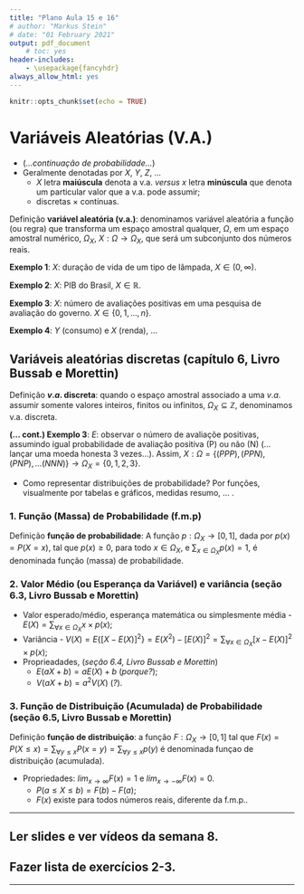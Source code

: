 ```yaml
---
title: "Plano Aula 15 e 16"
# author: "Markus Stein"
# date: "01 February 2021"
output: pdf_document
    # toc: yes
header-includes:
    - \usepackage{fancyhdr}
always_allow_html: yes
---
```

\addtolength{\headheight}{1.0cm}
\pagestyle{fancyplain} 
\lhead{\includegraphics[height=1.5cm]{logoIME.png}}
\rhead{\includegraphics[height=1.5cm]{image_geral1.jpg}}
\chead{UNIVERSIDADE FEDERAL DO RIO GRANDE DO SUL \\
INSTITUTO DE MATEMÁTICA E ESTATÍSTICA \\
DEPARTAMENTO DE ESTATÍSTICA \\
\vspace{0.3cm}
MAT02214 - Estatística Geral 1 - 2025/2
}
\renewcommand{\headrulewidth}{0pt} 


```r
knitr::opts_chunk$set(echo = TRUE)
```

# Variáveis Aleatórias (V.A.)
* (*...continuação de probabilidade...*)
* Geralmente denotadas por $X$, $Y$, $Z$, ...
    +  $X$ letra **maiúscula** denota a v.a. *versus* $x$ letra **minúscula** que denota um particular valor que a v.a. pode assumir;
    + discretas $\times$ contínuas.

Definição **variável aleatória (v.a.)**: denominamos variável aleatória a função (ou regra) que transforma um espaço amostral qualquer, $\Omega$, em um espaço amostral numérico, $\Omega_X$, $X: \Omega \rightarrow \Omega_X$, que será um subconjunto dos números reais.

**Exemplo 1**: $X$: duração de vida de um tipo de lâmpada, $X \in (0, \infty)$.
<!-- , $X \sim Normal(\mu, \sigma^2)$. $E(X) = \mu$.   -->

**Exemplo 2**: $X$: PIB do Brasil, $X \in \mathbb{R}$.
<!-- , $X \sim Normal(\mu, \sigma^2)$. $E(X) = \mu$.   -->

**Exemplo 3**: $X$: número de avaliações positivas em uma pesquisa de avaliação do governo. $X\in \{0, 1, \ldots, n\}$.
<!-- , $X \sim Bernoulli(\pi)$. $E(X) = \pi$.   -->

**Exemplo 4**: $Y$ (consumo) e $X$ (renda), ...
<!-- $E(Y) = \alpha + \beta X$.   -->



## Variáveis aleatórias discretas (capítulo 6, Livro Bussab e Morettin)
Definição **$v.a.$ discreta**: quando o espaço amostral associado a uma $v.a.$ assumir somente valores inteiros, finitos ou infinitos, $\Omega_X \subseteq \mathbb{Z}$, denominamos v.a. discreta.

**(... cont.) Exemplo 3**: $E$: observar o número de avaliaçõe positivas, assumindo igual probabilidade de avaliação positiva (P) ou não (N) (... lançar uma moeda honesta 3 vezes...). Assim, $X: \Omega = \left\{ (PPP), (PPN), (PNP), \ldots (NNN) \right\} \rightarrow \Omega_X = \left\{ 0, 1, 2, 3 \right\}$.

* Como representar distribuições de probabilidade? Por funções, visualmente por tabelas e gráficos, medidas resumo, ... .

### 1. Função (Massa) de Probabilidade (f.m.p)
Definição **função de probabilidade**: A função $p: \Omega_X \rightarrow  [0,1]$, dada por $p(x) = P(X=x)$, tal que $p(x) \geq 0$, para todo $x \in \Omega_X$, e $\sum_{x \in \Omega_X} p(x) = 1$, é denominada função (massa) de probabilidade.


### 2. Valor Médio (ou Esperança da Variável) e variância (seção 6.3, Livro Bussab e Morettin)
* Valor esperado/médio, esperança matemática ou simplesmente média - $E(X) = \sum_{ \forall x \in \Omega_X } x \times p(x)$;
* Variância - $V(X) = E \left\{ \left[ X - E(X) \right]^2 \right\} = E(X^2) - \left[ E(X) \right]^2 = \sum_{ \forall x \in \Omega_X } \left[ x - E(X) \right]^2 \times p(x)$;
* Proprieadades, (*seção 6.4, Livro Bussab e Morettin*)
    + $E(aX + b) = a E(X) + b$ (*porque?*);
    + $V(aX + b) = a^2 V(X)$ (*?*).

\clearpage

### 3. Função de Distribuição (Acumulada) de Probabilidade (seção 6.5, Livro Bussab e Morettin)
Definição **função de distribuição**: a função $F: \Omega_X \rightarrow  [0,1]$ tal que $F(x) = P(X \leq  x) = \sum_{ \forall y \leq x } P(x = y)  = \sum_{ \forall y \leq x } p(y)$ é denominada funçao de distribuição (acumulada).

* Propriedades: $lim_{x \rightarrow \infty} F(x) = 1$ e $lim_{x \rightarrow - \infty} F(x) = 0$.
    + $P(a \leq X \leq b) = F(b) - F(a)$;
    + $F(x)$ existe para todos números reais, diferente da f.m.p..


<!-- ### Principais Modelos para V.A. Discretas (seção 6.6, Livro Bussab e Morettin) -->
<!-- * Porque usar modelos de distribuição de probabilidades? Facilitam nos cálculos quando os problemas se encaixam em modelos (paramétricos); -->
<!--     + **Parâmetros**: quando um modelo "encaixa" em nosso problema, basta identificar os parâmetros; -->
<!--     + saberemos as funções de probabilidade e de distribuição, a esperança, variância, ..., mais rapidamente. -->
<!--     + **modelo** = **família de distribuições**, diferentes valores para os parâmetros retornam distribuições diferentes na mesma família. -->

<!-- * Modelo Uniforme discreto, Modelo *Bernoulli* e *binomial*, modelo *hipergeométrico* e modelo *Poisson*. -->

<!-- **(... cont.) Exemplo 3**: $X \sim Binomial(n, \pi)$. Então $p(x)= {n \choose \pi} \pi^x (1-\pi)^{n-x}$, $F(x)=$?, $E(X) = n \times \pi$ e $V(X) = n \times \pi \times (1-\pi)$. -->

\vspace{0.5cm}

***
## Ler slides e ver vídeos da semana 8.
## Fazer lista de exercícios 2-3.
<!-- ## Fazer o Quiz da semana 6 - VALE NOTA!!! -->
***  

<!-- \vspace{0.5cm} -->

<!-- Exemplo: (*slides 2-1, página 30*) Se a variável aleatória   -->

<!-- $X:$ número de peças perfeitas (P) em uma amostra de $n=3$ peças, com probabilidade de sucesso $p = 0,6$  . -->

<!-- No `R` os comandos `dbinom()`, `pbinom()` e `rbinom()` são utilizados para calcular a função de probabilidade, função de distribuição e gerar números aleatórios segundo uma distribuição binomial.  -->

<!-- ```{r} -->
<!-- n <- 3                  # num. de ensaios Bernoulli -->
<!-- x <- 0:n                # possíveis valores de X -->
<!-- p <- 0.6                # probabilidade de sucesso -->
<!-- px <- dbinom(x, n, p)   # funcao de probabilidade de X  -->
<!-- px -->
<!-- ``` -->

<!-- E em forma de gráfico   -->

<!-- ```{r, fig.height=4, fig.width=4, fig.align='center'} -->
<!-- plot(x, px, type = "h")            # grafico da distribuicao de probabilidade -->
<!-- ``` -->

<!-- (*para a distribuição Hypergeométrica, `dhyper()`, `phyper()` e `rhyper()`, e para Poisson, `dpois()`, `ppois()` e `rpois()`*) -->

